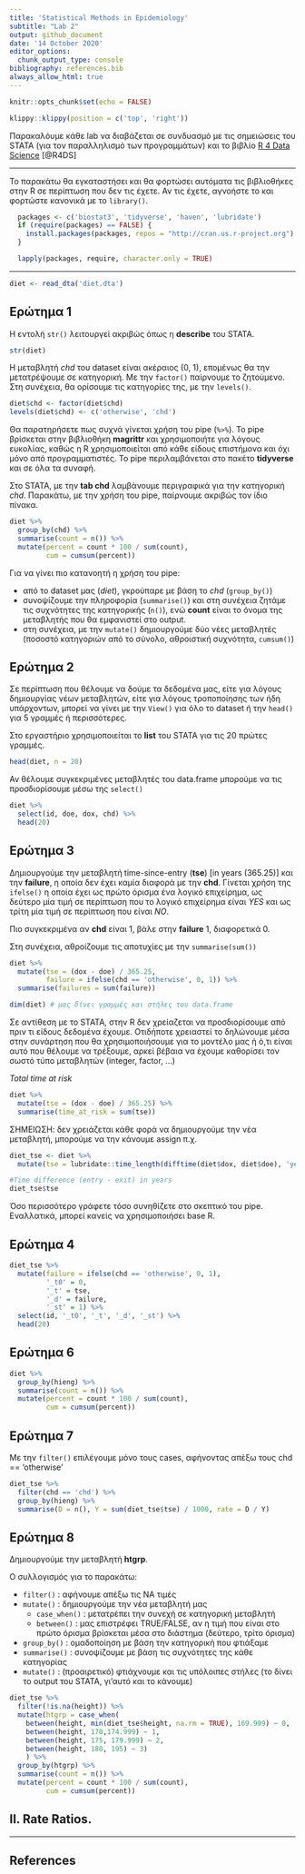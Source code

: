 ```yaml
---
title: 'Statistical Methods in Epidemiology'
subtitle: "Lab 2"
output: github_document
date: '14 October 2020'
editor_options: 
  chunk_output_type: console
bibliography: references.bib
always_allow_html: true
---
```


```r
knitr::opts_chunk$set(echo = FALSE)
```

```r
klippy::klippy(position = c('top', 'right'))
```


Παρακαλόυμε κάθε lab να διαβάζεται σε συνδυασμό με τις σημειώσεις του STATA (για τον παραλληλισμό των προγραμμάτων) και το βιβλίο [R 4 Data Science](https://r4ds.had.co.nz/) [@R4DS] 

***

Το παρακάτω θα εγκαταστήσει και θα φορτώσει αυτόματα τις βιβλιοθήκες στην R σε περίπτωση που δεν τις έχετε.
Αν τις έχετε, αγνοήστε το και φορτώστε κανονικά με το `library()`.

```r
  packages <- c('biostat3', 'tidyverse', 'haven', 'lubridate')
  if (require(packages) == FALSE) {
    install.packages(packages, repos = "http://cran.us.r-project.org")
  }

  lapply(packages, require, character.only = TRUE)
```

***

```r
diet <- read_dta('diet.dta')
```

## Ερώτημα 1

Η εντολή `str()` λειτουργεί ακριβώς όπως η **describe** του STATA.
```r
str(diet)
```

Η μεταβλητή *chd* του dataset είναι ακέραιος (0, 1), επομένως θα την μετατρέψουμε σε κατηγορική. Με την `factor()` παίρνουμε το ζητούμενο. Στη συνέχεια, θα ορίσουμε τις κατηγορίες της, με την `levels()`.
```r
diet$chd <- factor(diet$chd)
levels(diet$chd) <- c('otherwise', 'chd')
```

Θα παρατηρήσετε πως συχνά γίνεται χρήση του pipe (`%>%`). Το pipe βρίσκεται στην βιβλιοθήκη **magrittr** και χρησιμοποιήτε για λόγους ευκολίας, καθώς η R χρησιμοποιείται από κάθε είδους επιστήμονα και όχι μόνο από προγραμματιστές. Το pipe περιλαμβάνεται στο πακέτο **tidyverse** και σε όλα τα συναφή.

Στο STATA, με την **tab chd** λαμβάνουμε περιγραφικά για την κατηγορική *chd*. Παρακάτω, με την χρήση του pipe, παίρνουμε ακριβώς τον ίδιο πίνακα.

```r
diet %>%
  group_by(chd) %>%
  summarise(count = n()) %>%
  mutate(percent = count * 100 / sum(count),
         cum = cumsum(percent))
```

Για να γίνει πιο κατανοητή η χρήση του pipe:

* από το dataset μας (*diet*), γκρούπαρε με βάση το *chd* (`group_by()`)
* συνοψίζουμε την πληροφορία (`summarise()`) και στη συνέχεια ζητάμε τις συχνότητες της κατηγορικής (`n()`), ενώ **count** είναι το όνομα της μεταβλητής που θα εμφανιστεί στο output.
* στη συνέχεια, με την `mutate()` δημιουργούμε δύο νέες μεταβλητές (ποσοστό κατηγοριών από το σύνολο, αθροιστική συχνότητα, `cumsum()`)

## Ερώτημα 2

Σε περίπτωση που θέλουμε να δούμε τα δεδομένα μας, είτε για λόγους δημιουργίας νέων μεταβλητών, είτε για λόγους τροποποίησης των ήδη υπάρχοντων, μπορεί να γίνει με την `View()` για όλο το dataset ή την `head()` για 5 γραμμές ή περισσότερες.

Στο εργαστήριο χρησιμοποιείται το **list** του STATA για τις 20 πρώτες γραμμές.

```r
head(diet, n = 20)
```

Αν θέλουμε συγκεκριμένες μεταβλητές του data.frame μπορούμε να τις προσδιορίσουμε μέσω της `select()`

```r
diet %>%
  select(id, doe, dox, chd) %>%
  head(20)
```


## Ερώτημα 3

Δημιουργούμε την μεταβλητή time-since-entry (**tse**) [in years (365.25)] και την **failure**, η οποία δεν έχει καμία διαφορά με την **chd**. Γίνεται χρήση της `ifelse()` η οποία έχει ως πρώτο όρισμα ένα λογικό επιχείρημα, ως δεύτερο μία τιμή σε περίπτωση που το λογικό επιχείρημα είναι *YES* και ως τρίτη μία τιμή σε περίπτωση που είναι *NO*.

Πιο συγκεκριμένα αν **chd** είναι 1, βάλε στην **failure** 1, διαφορετικά 0.

Στη συνέχεια, αθροίζουμε τις αποτυχίες με την `summarise(sum())`
```r
diet %>%
  mutate(tse = (dox - doe) / 365.25,
         failure = ifelse(chd == 'otherwise', 0, 1)) %>% 
  summarise(failures = sum(failure))

dim(diet) # μας δίνει γραμμές και στήλες του data.frame
```

Σε αντίθεση με το STATA, στην R δεν χρείαζεται να προσδιορίσουμε από πριν τι είδους δεδομένα έχουμε. Οτιδήποτε χρειαστεί το δηλώνουμε μέσα στην συνάρτηση που θα χρησιμοποιήσουμε για το μοντέλο μας ή ό,τι είναι αυτό που θέλουμε να τρέξουμε, αρκεί βέβαια να έχουμε καθορίσει τον σωστό τύπο μεταβλητών (integer, factor, ...)

_Total time at risk_
```r
diet %>%
  mutate(tse = (dox - doe) / 365.25) %>% 
  summarise(time_at_risk = sum(tse))
```

ΣΗΜΕΙΩΣΗ: δεν χρειάζεται κάθε φορά να δημιουργούμε την νέα μεταβλητή, μπορούμε να την κάνουμε assign π.χ.

```r
diet_tse <- diet %>%
  mutate(tse = lubridate::time_length(difftime(diet$dox, diet$doe), 'years'))

#Time difference (entry - exit) in years
diet_tse$tse
```

Όσο περισσότερο γράφετε τόσο συνηθίζετε στο σκεπτικό του pipe. Εναλλατικά, μπορεί κανείς να χρησιμοποιήσει base R.


## Ερώτημα 4

```r
diet_tse %>%
  mutate(failure = ifelse(chd == 'otherwise', 0, 1),
         '_t0' = 0,
         '_t' = tse,
         '_d' = failure,
         '_st' = 1) %>%
  select(id, '_t0', '_t', '_d', '_st') %>%
  head(20)
```

## Ερώτημα 6

```r
diet %>%
  group_by(hieng) %>%
  summarise(count = n()) %>%
  mutate(percent = count * 100 / sum(count),
         cum = cumsum(percent))
```

## Ερώτημα 7

Με την `filter()` επιλέγουμε μόνο τους cases, αφήνοντας απέξω τους chd == 'otherwise'

```r
diet_tse %>%
  filter(chd == 'chd') %>%
  group_by(hieng) %>%
  summarise(D = n(), Y = sum(diet_tse$tse) / 1000, rate = D / Y)
```

## Ερώτημα 8

Δημιουργούμε την μεταβλητή **htgrp**.

Ο συλλογισμός για το παρακάτω:

* `filter()` : αφήνουμε απέξω τις ΝΑ τιμές
* `mutate()` : δημιουργούμε την νέα μεταβλητή μας
  + `case_when()` : μετατρέπει την συνεχή σε κατηγορική μεταβλητή
  + `between()` : μας επιστρέφει TRUE/FALSE, αν η τιμή που είναι στο πρώτο όρισμα βρίσκεται μέσα στο διάστημα (δεύτερο, τρίτο όρισμα)
* `group_by()` : ομαδοποίηση με βάση την κατηγορική που φτιάξαμε
* `summarise()` : συνοψίζουμε με βάση τις συχνότητες της κάθε κατηγορίας
* `mutate()` : (προαιρετικό) φτιάχνουμε και τις υπόλοιπες στήλες (το δίνει το output του STATA, γι'αυτό και το κάνουμε)

```r
diet_tse %>%
  filter(!is.na(height)) %>%
  mutate(htgrp = case_when(
    between(height, min(diet_tse$height, na.rm = TRUE), 169.999) ~ 0,
    between(height, 170,174.999) ~ 1,
    between(height, 175, 179.999) ~ 2,
    between(height, 180, 195) ~ 3)
    ) %>%
  group_by(htgrp) %>%
  summarise(count = n()) %>%
  mutate(percent = count * 100 / sum(count),
         cum = cumsum(percent))
```


## ΙΙ. Rate Ratios.


***
## References
